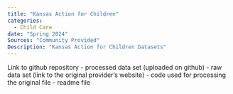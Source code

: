 ```yaml
---
title: "Kansas Action for Children"
categories:
  - Child Care
date: "Spring 2024"
Sources: "Community Provided"
Description: "Kansas Action for Children Datasets"
---
```


Link to github repository 
-   processed data set (uploaded on github)
-   raw data set (link to the original provider's website)
-   code used for processing the original file
-   readme file